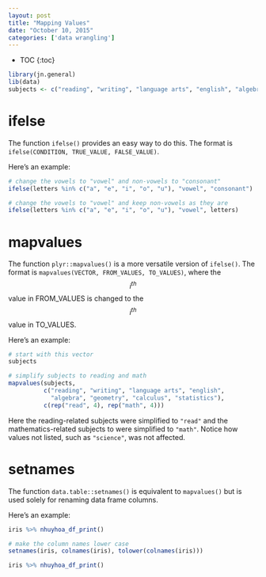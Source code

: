 ```yaml
---
layout: post
title: "Mapping Values"
date: "October 10, 2015"
categories: ['data wrangling']
---
```


* TOC
{:toc}

```r
library(jn.general)
lib(data)
subjects <- c("reading", "writing", "language arts", "english", "algebra", "geometry", "calculus", "statistics", "science")
```

# ifelse
The function `ifelse()` provides an easy way to do this. The format is `ifelse(CONDITION, TRUE_VALUE, FALSE_VALUE)`.

Here's an example:
```r
# change the vowels to "vowel" and non-vowels to "consonant"
ifelse(letters %in% c("a", "e", "i", "o", "u"), "vowel", "consonant")

# change the vowels to "vowel" and keep non-vowels as they are
ifelse(letters %in% c("a", "e", "i", "o", "u"), "vowel", letters)
```

# mapvalues
The function `plyr::mapvalues()` is a more versatile version of `ifelse()`. The format is `mapvalues(VECTOR, FROM_VALUES, TO_VALUES)`, where the $$i^{th}$$ value in FROM_VALUES is changed to the $$i^{th}$$ value in TO_VALUES.

Here's an example:
```r
# start with this vector
subjects

# simplify subjects to reading and math
mapvalues(subjects, 
          c("reading", "writing", "language arts", "english",
            "algebra", "geometry", "calculus", "statistics"),
          c(rep("read", 4), rep("math", 4)))
```

Here the reading-related subjects were simplified to `"read"` and the mathematics-related subjects to were simplified to `"math"`. Notice how values not listed, such as `"science"`, was not affected. 

# setnames
The function `data.table::setnames()` is equivalent to `mapvalues()` but is used solely for renaming data frame columns.

Here's an example:

<div class = "dftab">
```r
iris %>% nhuyhoa_df_print()
```
</div> <p></p>

```r
# make the column names lower case
setnames(iris, colnames(iris), tolower(colnames(iris)))
```

<div class = "dftab">
```r
iris %>% nhuyhoa_df_print()
```
</div> <p></p>
